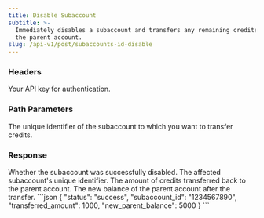 ```yaml
---
title: Disable Subaccount
subtitle: >-
  Immediately disables a subaccount and transfers any remaining credits back to
  the parent account.
slug: /api-v1/post/subaccounts-id-disable
---
```



### Headers

<ParamField header="authorization" type="string" required>
  Your API key for authentication.
</ParamField>

### Path Parameters

<ParamField path="subaccount_id" type="string" required>
  The unique identifier of the subaccount to which you want to transfer credits.
</ParamField>

### Response

<ResponseField name="status" type="string">
  Whether the subaccount was successfully disabled.
</ResponseField>

<ResponseField name="subaccount_id" type="string">
  The affected subaccount's unique identifier.
</ResponseField>

<ResponseField name="transferred_amount" type="number">
  The amount of credits transferred back to the parent account.
</ResponseField>

<ResponseField name="new_parent_balance" type="number">
  The new balance of the parent account after the transfer.
</ResponseField>

<ResponseExample>
```json
{
    "status": "success",
    "subaccount_id": "1234567890",
    "transferred_amount": 1000,
    "new_parent_balance": 5000
}
```
</ResponseExample>
